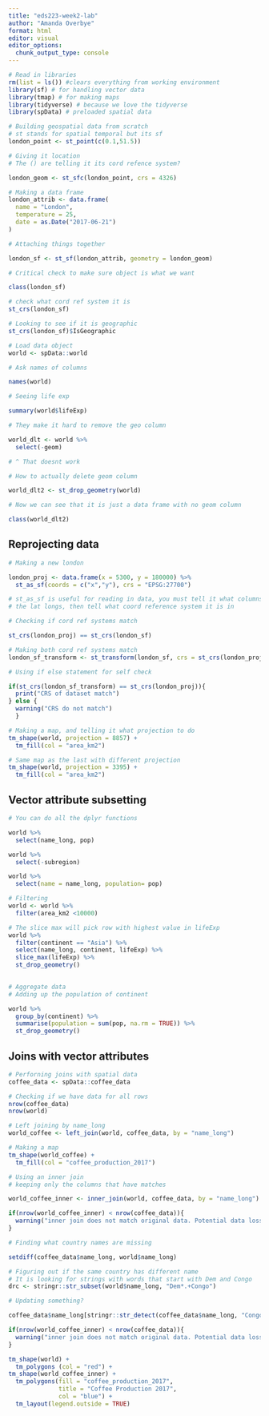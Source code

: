 ```yaml
---
title: "eds223-week2-lab"
author: "Amanda Overbye"
format: html
editor: visual
editor_options: 
  chunk_output_type: console
---
```


```r
# Read in libraries
rm(list = ls()) #clears everything from working environment
library(sf) # for handling vector data
library(tmap) # for making maps
library(tidyverse) # because we love the tidyverse
library(spData) # preloaded spatial data
```

```r
# Building geospatial data from scratch 
# st stands for spatial temporal but its sf
london_point <- st_point(c(0.1,51.5))

# Giving it location
# The () are telling it its cord refence system?

london_geom <- st_sfc(london_point, crs = 4326)

# Making a data frame
london_attrib <- data.frame(
  name = "London",
  temperature = 25,
  date = as.Date("2017-06-21")
)

# Attaching things together

london_sf <- st_sf(london_attrib, geometry = london_geom)

# Critical check to make sure object is what we want

class(london_sf)

# check what cord ref system it is
st_crs(london_sf)

# Looking to see if it is geographic
st_crs(london_sf)$IsGeographic

```

```r
# Load data object
world <- spData::world

# Ask names of columns

names(world)

# Seeing life exp

summary(world$lifeExp)
```

```r
# They make it hard to remove the geo column

world_dlt <- world %>%
  select(-geom)

# ^ That doesnt work

```

```r
# How to actually delete geom column

world_dlt2 <- st_drop_geometry(world)

# Now we can see that it is just a data frame with no geom column

class(world_dlt2)
```

## Reprojecting data

```r
# Making a new london 

london_proj <- data.frame(x = 5300, y = 180000) %>%
  st_as_sf(coords = c("x","y"), crs = "EPSG:27700")

# st_as_sf is useful for reading in data, you must tell it what columns are storing
# the lat longs, then tell what coord reference system it is in

# Checking if cord ref systems match

st_crs(london_proj) == st_crs(london_sf)

# Making both cord ref systems match
london_sf_transform <- st_transform(london_sf, crs = st_crs(london_proj))
```

```r
# Using if else statement for self check

if(st_crs(london_sf_transform) == st_crs(london_proj)){
  print("CRS of dataset match")
} else {
  warning("CRS do not match")
  }
```

```r
# Making a map, and telling it what projection to do 
tm_shape(world, projection = 8857) +
  tm_fill(col = "area_km2")
```

```r
# Same map as the last with different projection
tm_shape(world, projection = 3395) +
  tm_fill(col = "area_km2")
```

## Vector attribute subsetting

```r
# You can do all the dplyr functions

world %>%
  select(name_long, pop)

world %>% 
  select(-subregion)

world %>%
  select(name = name_long, population= pop)

```

```r
# Filtering
world <- world %>%
  filter(area_km2 <10000)
```

```r
# The slice max will pick row with highest value in lifeExp
world %>%
  filter(continent == "Asia") %>%
  select(name_long, continent, lifeExp) %>%
  slice_max(lifeExp) %>%
  st_drop_geometry()
  
```

```r
# Aggregate data
# Adding up the population of continent

world %>%
  group_by(continent) %>%
  summarise(population = sum(pop, na.rm = TRUE)) %>%
  st_drop_geometry()
```

## Joins with vector attributes

```r
# Perforning joins with spatial data 
coffee_data <- spData::coffee_data

# Checking if we have data for all rows
nrow(coffee_data)
nrow(world)

```


```r
# Left joining by name_long
world_coffee <- left_join(world, coffee_data, by = "name_long")
```

```r
# Making a map 
tm_shape(world_coffee) +
  tm_fill(col = "coffee_production_2017")
```

```r
# Using an inner join
# keeping only the columns that have matches 

world_coffee_inner <- inner_join(world, coffee_data, by = "name_long")
```

```r
if(nrow(world_coffee_inner) < nrow(coffee_data)){
  warning("inner join does not match original data. Potential data loss during join")
}
```

```r
# Finding what country names are missing

setdiff(coffee_data$name_long, world$name_long)

```

```r
# Figuring out if the same country has different name
# It is looking for strings with words that start with Dem and Congo
drc <- stringr::str_subset(world$name_long, "Dem*.+Congo")
```

```r
# Updating something? 

coffee_data$name_long[stringr::str_detect(coffee_data$name_long, "Congo")] <- drc
```

```r
if(nrow(world_coffee_inner) < nrow(coffee_data)){
  warning("inner join does not match original data. Potential data loss during join")
}

```

```r
tm_shape(world) +
  tm_polygons (col = "red") +
tm_shape(world_coffee_inner) +
  tm_polygons(fill = "coffee_production_2017",
              title = "Coffee Production 2017",
              col = "blue") +
  tm_layout(legend.outside = TRUE)
```

